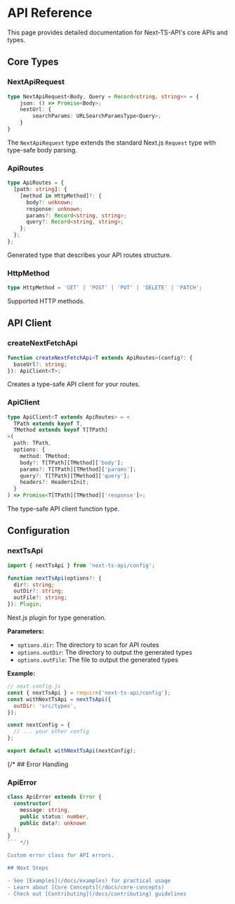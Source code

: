# API Reference

This page provides detailed documentation for Next-TS-API's core APIs and types.

## Core Types

### NextApiRequest

```typescript
type NextApiRequest<Body, Query = Record<string, string>> = {
    json: () => Promise<Body>;
    nextUrl: {
        searchParams: URLSearchParamsType<Query>;
    }
}
```

The `NextApiRequest` type extends the standard Next.js `Request` type with type-safe body parsing.

### ApiRoutes

```typescript
type ApiRoutes = {
  [path: string]: {
    [method in HttpMethod]?: {
      body?: unknown;
      response: unknown;
      params?: Record<string, string>;
      query?: Record<string, string>;
    };
  };
};
```

Generated type that describes your API routes structure.

### HttpMethod

```typescript
type HttpMethod = 'GET' | 'POST' | 'PUT' | 'DELETE' | 'PATCH';
```

Supported HTTP methods.

## API Client

### createNextFetchApi

```typescript
function createNextFetchApi<T extends ApiRoutes>(config?: {
  baseUrl?: string;
}): ApiClient<T>;
```

Creates a type-safe API client for your routes.

### ApiClient

```typescript
type ApiClient<T extends ApiRoutes> = <
  TPath extends keyof T,
  TMethod extends keyof T[TPath]
>(
  path: TPath,
  options: {
    method: TMethod;
    body?: T[TPath][TMethod]['body'];
    params?: T[TPath][TMethod]['params'];
    query?: T[TPath][TMethod]['query'];
    headers?: HeadersInit;
  }
) => Promise<T[TPath][TMethod]['response']>;
```

The type-safe API client function type.

## Configuration

### nextTsApi

```typescript
import { nextTsApi } from 'next-ts-api/config';

function nextTsApi(options?: {
  dir?: string;
  outDir?: string;
  outFile?: string;
}): Plugin;
```

Next.js plugin for type generation.

**Parameters:**
- `options.dir`: The directory to scan for API routes
- `options.outDir`: The directory to output the generated types
- `options.outFile`: The file to output the generated types

**Example:**
```javascript
// next.config.js
const { nextTsApi } = require('next-ts-api/config');
const withNextTsApi = nextTsApi({
  outDir: 'src/types',
});

const nextConfig = {
  // ... your other config
};

export default withNextTsApi(nextConfig);
```

{/* ## Error Handling

### ApiError

```typescript
class ApiError extends Error {
  constructor(
    message: string,
    public status: number,
    public data?: unknown
  );
}
``` */}

Custom error class for API errors.

## Next Steps

- See [Examples](/docs/examples) for practical usage
- Learn about [Core Concepts](/docs/core-concepts)
- Check out [Contributing](/docs/contributing) guidelines 